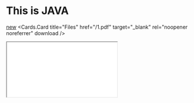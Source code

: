 

# This is JAVA

[new](/public/1.pdf)
<Cards>
  <Cards.Card
    title="Files"
    href="/1.pdf"
    target="_blank"
    rel="noopener noreferrer"
    download
  />
</Cards>


<Cards>
  <Cards.Card
    title="Files"
    href="/1.pdf"
    target="_blank"
  />
</Cards>

<iframe
src="/1.pdf" 
style={{ width: '100%', height: '80vh', border: 'none' }}
title="PDF Viewer"
/>

<Cards>
  <Cards.Card
    title="Files"
    href="/1.pdf"
    target="_blank"
  />
</Cards>


<a
  href={`https://docs.google.com/viewer?url=${encodeURIComponent('/1.pdf')}&embedded=true`}
  target="_blank"
  rel="noopener noreferrer"
>
  Open PDF
</a>
<iframe
  src={`https://mozilla.github.io/pdf.js/web/viewer.html?file=${encodeURIComponent('/1.pdf')}`} 
  style={{ width: '100%', height: '80vh', border: 'none' }}
  title="PDF Viewer"
/>

